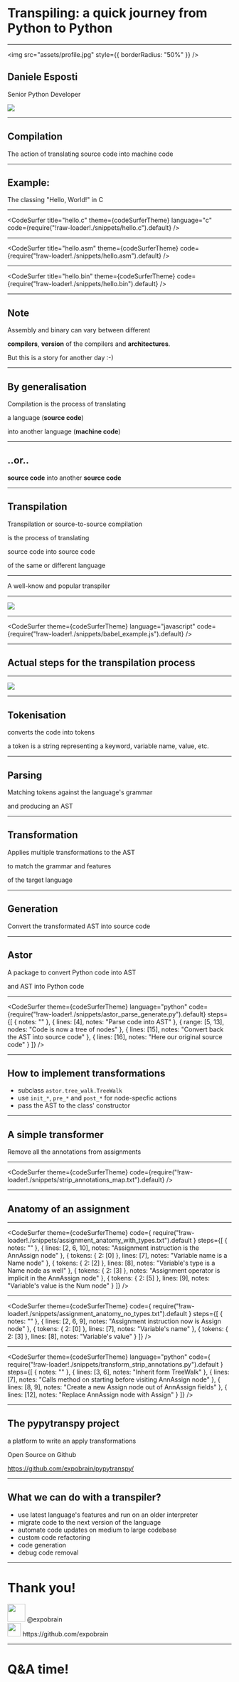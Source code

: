 

<Head>
  <title>Transpiling: a quick journey from Python to Python</title>
</Head>

# Transpiling: a quick journey from Python to Python

---


<img src="assets/profile.jpg" style={{ borderRadius: "50%" }} />

## Daniele Esposti

Senior Python Developer

![](assets/revolut.png)

---

## Compilation

The action of translating source code into machine code

---

## Example:

The classing "Hello, World!" in C

---

<CodeSurfer
  title="hello.c"
  theme={codeSurferTheme}
  language="c"
  code={require("!raw-loader!./snippets/hello.c").default}
/>

---

<CodeSurfer
  title="hello.asm"
  theme={codeSurferTheme}
  code={require("!raw-loader!./snippets/hello.asm").default}
/>

---

<CodeSurfer
  title="hello.bin"
  theme={codeSurferTheme}
  code={require("!raw-loader!./snippets/hello.bin").default}
/>

---

## Note

Assembly and binary can vary between different

**compilers**, **version** of the compilers and **architectures**.

But this is a story for another day :-)

---

## By generalisation

Compilation is the process of translating

a language (**source code**)

into another language (**machine code**)

---

## ..or..

**source code** into another **source code**

---

## Transpilation

Transpilation or source-to-source compilation

is the process of translating

source code into source code

of the same or different language

---

A well-know and popular transpiler

---

<Image src="assets/babel.jpg" />

---

<CodeSurfer
  theme={codeSurferTheme}
  language="javascript"
  code={require("!raw-loader!./snippets/babel_example.js").default}
/>

---

## Actual steps for the transpilation process

---

<a href="https://devopedia.org/transpiler">
  <img src="assets/transpiler_process.png" />
</a>

---

## Tokenisation

converts the code into tokens

a token is a string representing a keyword, variable name, value, etc.

---

## Parsing

Matching tokens against the language's grammar

and producing an AST

---

## Transformation

Applies multiple transformations to the AST

to match the grammar and features

of the target language

---

## Generation

Convert the transformated AST into source code

---

<!-- Transpilation process in Python -->

## Astor

A package to convert Python code into AST

and AST into Python code

---

<CodeSurfer
  theme={codeSurferTheme}
  language="python"
  code={require("!raw-loader!./snippets/astor_parse_generate.py").default}
  steps={[
    { notes: "" },
    { lines: [4], notes: "Parse code into AST" },
    { range: [5, 13], nodes: "Code is now a tree of nodes" },
    { lines: [15], notes: "Convert back the AST into source code" },
    { lines: [16], notes: "Here our original source code" }
  ]}
/>

---

## How to implement transformations

- subclass `astor.tree_walk.TreeWalk`
- use `init_*`, `pre_*` and `post_*` for node-specfic actions
- pass the AST to the class' constructor

---

## A simple transformer

Remove all the annotations from assignments

---

<CodeSurfer
  theme={codeSurferTheme}
  code={require("!raw-loader!./snippets/strip_annotations_map.txt").default}
/>

---

## Anatomy of an assignment

---

<CodeSurfer
  theme={codeSurferTheme}
  code={
    require("!raw-loader!./snippets/assignment_anatomy_with_types.txt").default
  }
  steps={[
    { notes: "" },
    {
      lines: [2, 6, 10],
      notes: "Assignment instruction is the AnnAssign node"
    },
    {
      tokens: { 2: [0] },
      lines: [7],
      notes: "Variable name is a Name node"
    },
    {
      tokens: { 2: [2] },
      lines: [8],
      notes: "Variable's type is a Name node as well"
    },
    {
      tokens: { 2: [3] },
      notes: "Assignment operator is implicit in the AnnAssign node"
    },
    {
      tokens: { 2: [5] },
      lines: [9],
      notes: "Variable's value is the Num node"
    }
  ]}
/>

---

<CodeSurfer
  theme={codeSurferTheme}
  code={
    require("!raw-loader!./snippets/assignment_anatomy_no_types.txt").default
  }
  steps={[
    { notes: "" },
    { lines: [2, 6, 9], notes: "Assignment instruction now is Assign node" },
    { tokens: { 2: [0] }, lines: [7], notes: "Variable's name" },
    { tokens: { 2: [3] }, lines: [8], notes: "Variable's value" }
  ]}
/>

---

<CodeSurfer
  theme={codeSurferTheme}
  language="python"
  code={
    require("!raw-loader!./snippets/transform_strip_annotations.py").default
  }
  steps={[
    { notes: "" },
    { lines: [3, 6], notes: "Inherit form TreeWalk" },
    {
      lines: [7],
      notes: "Calls method on starting before visiting AnnAssign node"
    },
    {
      lines: [8, 9],
      notes: "Create a new Assign node out of AnnAssign fields"
    },
    { lines: [12], notes: "Replace AnnAssign node with Assign" }
  ]}
/>

---

## The pypytranspy project

a platform to write an apply transformations

Open Source on Github

https://github.com/expobrain/pypytranspy/

---

## What we can do with a transpiler?

- use latest language's features and run on an older interpreter
- migrate code to the next version of the language
- automate code updates on medium to large codebase
- custom code refactoring
- code generation
- debug code removal

---

# Thank you!

<div
  style={{
    display: "flex",
    alignItems: "center",
    margin: "30px",
    justifyContent: "center"
  }}
>
  <img src="assets/twitter.png" height="40" style={{ marginRight: "10px" }} />
  @expobrain
</div>

<div
  style={{
    display: "flex",
    alignItems: "center",
    margin: "30px",
    justifyContent: "center"
  }}
>
  <img src="assets/github.png" height="30" style={{ marginRight: "10px" }} />
  https://github.com/expobrain
</div>

---

# Q&A time!
